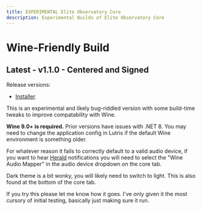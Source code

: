 ```yaml
---
title: EXPERIMENTAL Elite Observatory Core
description: Experimental Builds of Elite Observatory Core
---
```


# Wine-Friendly Build

## Latest - v1.1.0 - Centered and Signed

Release versions:
  * [Installer](https://xjph.net/Observatory/ObservatoryWineSetup.exe)

This is an experimental and likely bug-riddled version with some build-time tweaks to improve compatability with Wine.

**Wine 9.0+ is required.** Prior versions have issues with .NET 8. You may need to change the application config in Lutris if the default Wine environment is something older.

For whatever reason it fails to correctly default to a valid audio device, if you want to hear [Herald](/usage/plugins/herald) notifications you will need to select the "Wine Audio Mapper" in the audio device dropdown on the core tab.

Dark theme is a bit wonky, you will likely need to switch to light. This is also found at the bottom of the core tab.

If you try this please let me know how it goes. I've only given it the most cursory of initial testing, basically just making sure it run.